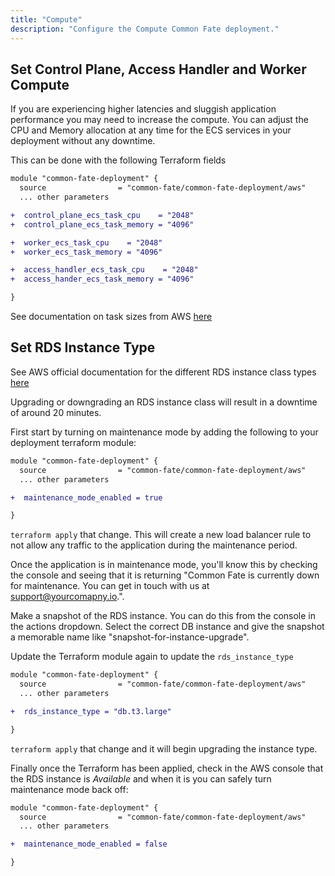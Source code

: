```yaml
---
title: "Compute"
description: "Configure the Compute Common Fate deployment."
---
```


## Set Control Plane, Access Handler and Worker Compute
If you are experiencing higher latencies and sluggish application performance you may need to increase the compute.
You can adjust the CPU and Memory allocation at any time for the ECS services in your deployment without any downtime.

This can be done with the following Terraform fields


```diff
module "common-fate-deployment" {
  source                = "common-fate/common-fate-deployment/aws"
  ... other parameters

+  control_plane_ecs_task_cpu    = "2048"
+  control_plane_ecs_task_memory = "4096"

+  worker_ecs_task_cpu    = "2048"
+  worker_ecs_task_memory = "4096"

+  access_handler_ecs_task_cpu    = "2048"
+  access_hander_ecs_task_memory = "4096"

}

```

See documentation on task sizes from AWS [here](https://docs.aws.amazon.com/AmazonECS/latest/developerguide/task_definition_parameters.html#task_size)

## Set RDS Instance Type
See AWS official documentation for the different RDS instance class types [here](https://aws.amazon.com/rds/instance-types/)

Upgrading or downgrading an RDS instance class will result in a downtime of around 20 minutes.


First start by turning on maintenance mode by adding the following to your deployment terraform module:

```diff
module "common-fate-deployment" {
  source                = "common-fate/common-fate-deployment/aws"
  ... other parameters

+  maintenance_mode_enabled = true

}

```
`terraform apply` that change. This will create a new load balancer rule to not allow any traffic to the application during the maintenance period.

Once the application is in maintenance mode, you'll know this by checking the console and seeing that it is returning "Common Fate is currently down for maintenance. You can get in touch with us at support@yourcomapny.io.".

Make a snapshot of the RDS instance. You can do this from the console in the actions dropdown. Select the correct DB instance and give the snapshot a memorable name like "snapshot-for-instance-upgrade".

Update the Terraform module again to update the `rds_instance_type`

```diff
module "common-fate-deployment" {
  source                = "common-fate/common-fate-deployment/aws"
  ... other parameters

+  rds_instance_type = "db.t3.large"

}

```
`terraform apply` that change and it will begin upgrading the instance type.


Finally once the Terraform has been applied, check in the AWS console that the RDS instance is *Available* and when it is you can safely turn maintenance mode back off:

```diff
module "common-fate-deployment" {
  source                = "common-fate/common-fate-deployment/aws"
  ... other parameters

+  maintenance_mode_enabled = false

}
